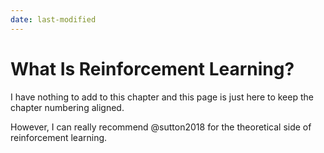 ```yaml
---
date: last-modified
---
```


# What Is Reinforcement Learning?

I have nothing to add to this chapter and this page is just here to keep the chapter numbering aligned.

However, I can really recommend @sutton2018 for the theoretical side of reinforcement learning.